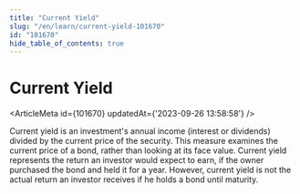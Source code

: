 ```yaml
---
title: "Current Yield"
slug: "/en/learn/current-yield-101670"
id: "101670"
hide_table_of_contents: true
---
```



# Current Yield

<ArticleMeta id={101670} updatedAt={'2023-09-26 13:58:58'} />
<div className='border-solid border-b border-t-0 my-4 border-[var(--ifm-color-gray-300)]' />

Current yield is an investment's annual income (interest or dividends) divided by the current price of the security. This measure examines the current price of a bond, rather than looking at its face value. Current yield represents the return an investor would expect to earn, if the owner purchased the bond and held it for a year. However, current yield is not the actual return an investor receives if he holds a bond until maturity.
